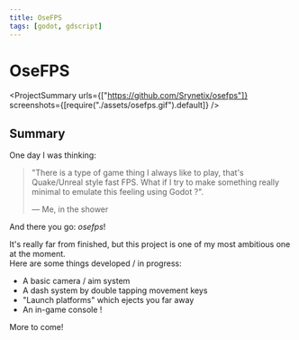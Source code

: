```yaml
---
title: OseFPS
tags: [godot, gdscript]
---
```


<Back name="Projects" link="../../" />

# OseFPS

<ProjectSummary
  urls={["https://github.com/Srynetix/osefps"]}
  screenshots={[require("./assets/osefps.gif").default]}
/>

## Summary

One day I was thinking:

> "There is a type of game thing I always like to play, that's Quake/Unreal style fast FPS. What if I try to make something really minimal to emulate this feeling using Godot ?".
>
> — Me, in the shower

And there you go: _osefps_!

It's really far from finished, but this project is one of my most ambitious one at the moment.  
Here are some things developed / in progress:

- A basic camera / aim system
- A dash system by double tapping movement keys
- "Launch platforms" which ejects you far away
- An in-game console !

More to come!
